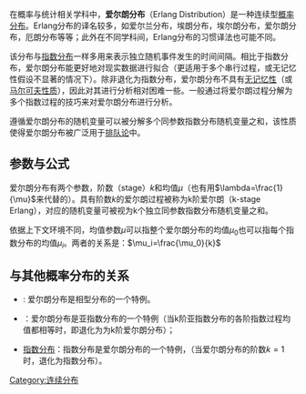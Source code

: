 {{unreferenced|time=2011-05-02T03:50:56+00:00}}
在概率与统计相关学科中，'''爱尔朗分布'''（Erlang Distribution）是一种连续型[[概率分布|概率分布]]。Erlang分布的译名较多，如爱尔兰分布，埃朗分布，埃尔朗分布，爱尔朗分布，厄朗分布等等；此外在不同学科间，Erlang分布的习惯译法也可能不同。

该分布与[[指数分布|指数分布]]一样多用来表示独立随机事件发生的时间间隔。相比于指数分布，爱尔朗分布能更好地对现实数据进行拟合（更适用于多个串行过程，或无记忆性假设不显著的情况下）。除非退化为指数分布，爱尔朗分布不具有[[指数分布#无记忆性|无记忆性]]（或[[马尔可夫性质|马尔可夫性质]]），因此对其进行分析相对困难一些。一般通过将爱尔朗过程分解为多个指数过程的技巧来对爱尔朗分布进行分析。

遵循爱尔朗分布的随机变量可以被分解多个同参数指数分布随机变量之和，该性质使得爱尔朗分布被广泛用于[[排队论|排队论]]中。

==参数与公式==
爱尔朗分布有两个参数，阶数（stage）<math>k</math>和均值<math>\mu</math>（也有用<math>\lambda=\frac{1}{\mu}</math>来代替的）。具有阶数<math>k</math>的爱尔朗过程被称为k阶爱尔朗（k-stage Erlang），对应的随机变量可被视为k个独立同参数指数分布随机变量之和。

依据上下文环境不同，均值参数<math>\mu</math>可以指整个爱尔朗分布的均值<math>\mu_0</math>也可以指每个指数分布的均值<math>\mu_i</math>。两者的关系是：<math>\mu_i=\frac{\mu_0}{k}</math>

==与其他概率分布的关系==
* {{tsl|en|Phase-type distribution|相型分布}}: 爱尔朗分布是相型分布的一个特例。

* {{tsl|en|Hypoexponential distribution|亚指数分布}}：爱尔朗分布是亚指数分布的一个特例（当k阶亚指数分布的各阶指数过程均值都相等时，即退化为为k阶爱尔朗分布）；

* [[指数分布|指数分布]]：指数分布是爱尔朗分布的一个特例，（当爱尔朗分布的阶数<math>k=1</math>时，退化为指数分布）。

{{概率分布类型列表|爱尔朗分布}}

[[Category:连续分布|Category:连续分布]]